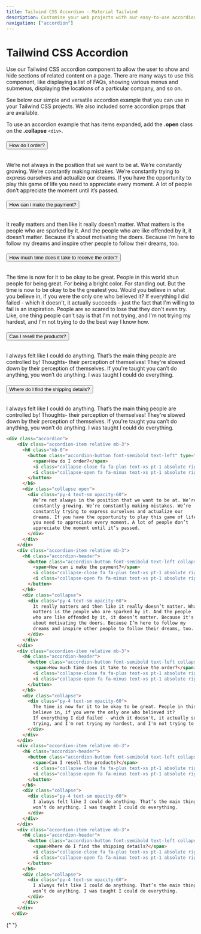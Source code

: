 ```yaml
---
title: Tailwind CSS Accordion - Material Tailwind
description: Customise your web projects with our easy-to-use accordion component for Tailwind CSS using Material Design guidelines.
navigation: ["accordion"]
---
```


# Tailwind CSS Accordion

Use our Tailwind CSS accordion component to allow the user to show and hide sections of related content on a page. There are many ways to use this component, like displaying a list of FAQs, showing various menus and submenus, displaying the locations of a particular company, and so on.

See below our simple and versatile accordion example that you can use in your Tailwind CSS projects. We also included some accordion props that are available.

To use an accordion example that has items expanded, add the **.open** class on the **.collapse** `<div>`.
<br/>
<ComponentCard id="accordion">
  <div className="accordion">
    <div className="accordion-item relative mb-3">
      <h6 className="mb-0">
        <button className="accordion-button font-semibold text-left" type="button" aria-expanded="false">
          <span>How do I order?</span>
          <i className="collapse-close fa fa-plus text-xs pt-1 absolute right-0" aria-hidden="true"></i>
          <i className="collapse-open fa fa-minus text-xs pt-1 absolute right-0" aria-hidden="true"></i>
        </button>
      </h6>
      <div className="collapse open">
        <div className="py-4 text-sm opacity-60">
          We’re not always in the position that we want to be at. We’re
          constantly growing. We’re constantly making mistakes. We’re
          constantly trying to express ourselves and actualize our
          dreams. If you have the opportunity to play this game of life
          you need to appreciate every moment. A lot of people don’t
          appreciate the moment until it’s passed.
        </div>
      </div>
    </div>
    <div className="accordion-item relative mb-3">
      <h6 className="accordion-header">
        <button className="accordion-button font-semibold text-left collapsed" type="button" aria-expanded="false">
          <span>How can i make the payment?</span>
          <i className="collapse-close fa fa-plus text-xs pt-1 absolute right-0" aria-hidden="true"></i>
          <i className="collapse-open fa fa-minus text-xs pt-1 absolute right-0" aria-hidden="true"></i>
        </button>
      </h6>
      <div className="collapse">
        <div className="py-4 text-sm opacity-60">
          It really matters and then like it really doesn’t matter. What
          matters is the people who are sparked by it. And the people
          who are like offended by it, it doesn’t matter. Because it's
          about motivating the doers. Because I’m here to follow my
          dreams and inspire other people to follow their dreams, too.
        </div>
      </div>
    </div>
    <div className="accordion-item relative mb-3">
      <h6 className="accordion-header">
        <button className="accordion-button font-semibold text-left collapsed" type="button" aria-expanded="false">
          <span>How much time does it take to receive the order?</span>
          <i className="collapse-close fa fa-plus text-xs pt-1 absolute right-0" aria-hidden="true"></i>
          <i className="collapse-open fa fa-minus text-xs pt-1 absolute right-0" aria-hidden="true"></i>
        </button>
      </h6>
      <div className="collapse">
        <div className="py-4 text-sm opacity-60">          
          The time is now for it to be okay to be great. People in this world shun people for being great. For being a bright color. For standing out. But the time is now to be okay to be the greatest you. Would you believe in what you
          believe in, if you were the only one who believed it?
          If everything I did failed - which it doesn't, it actually succeeds - just the fact that I'm willing to fail is an inspiration. People are so scared to lose that they don't even try. Like, one thing people can't say is that I'm not
          trying, and I'm not trying my hardest, and I'm not trying to do the best way I know how.
        </div>
      </div>
    </div>
    <div className="accordion-item relative mb-3">
      <h6 className="accordion-header">
        <button className="accordion-button font-semibold text-left collapsed" type="button" aria-expanded="false">
          <span>Can I resell the products?</span>
          <i className="collapse-close fa fa-plus text-xs pt-1 absolute right-0" aria-hidden="true"></i>
          <i className="collapse-open fa fa-minus text-xs pt-1 absolute right-0" aria-hidden="true"></i>
        </button>
      </h6>
      <div className="collapse">
        <div className="py-4 text-sm opacity-60">          
          I always felt like I could do anything. That’s the main thing people are controlled by! Thoughts- their perception of themselves! They're slowed down by their perception of themselves. If you're taught you can’t do anything, you
          won’t do anything. I was taught I could do everything.
        </div>
      </div>
    </div>
    <div className="accordion-item relative mb-3">
      <h6 className="accordion-header">
        <button className="accordion-button font-semibold text-left collapsed" type="button" aria-expanded="false">
          <span>Where do I find the shipping details?</span>
          <i className="collapse-close fa fa-plus text-xs pt-1 absolute right-0" aria-hidden="true"></i>
          <i className="collapse-open fa fa-minus text-xs pt-1 absolute right-0" aria-hidden="true"></i>
        </button>
      </h6>
      <div className="collapse">
        <div className="py-4 text-sm opacity-60">          
          I always felt like I could do anything. That’s the main thing people are controlled by! Thoughts- their perception of themselves! They're slowed down by their perception of themselves. If you're taught you can’t do anything, you
          won’t do anything. I was taught I could do everything.
        </div>
      </div>
    </div>
  </div>
</ComponentCard>

```html showLineNumbers
<div class="accordion">
    <div class="accordion-item relative mb-3">
      <h6 class="mb-0">
        <button class="accordion-button font-semibold text-left" type="button" aria-expanded="false">
          <span>How do I order?</span>
          <i class="collapse-close fa fa-plus text-xs pt-1 absolute right-0" aria-hidden="true"></i>
          <i class="collapse-open fa fa-minus text-xs pt-1 absolute right-0" aria-hidden="true"></i>
        </button>
      </h6>
      <div class="collapse open">
        <div class="py-4 text-sm opacity-60">
          We’re not always in the position that we want to be at. We’re
          constantly growing. We’re constantly making mistakes. We’re
          constantly trying to express ourselves and actualize our
          dreams. If you have the opportunity to play this game of life
          you need to appreciate every moment. A lot of people don’t
          appreciate the moment until it’s passed.
        </div>
      </div>
    </div>
    <div class="accordion-item relative mb-3">
      <h6 class="accordion-header">
        <button class="accordion-button font-semibold text-left collapsed" type="button" aria-expanded="false">
          <span>How can i make the payment?</span>
          <i class="collapse-close fa fa-plus text-xs pt-1 absolute right-0" aria-hidden="true"></i>
          <i class="collapse-open fa fa-minus text-xs pt-1 absolute right-0" aria-hidden="true"></i>
        </button>
      </h6>
      <div class="collapse">
        <div class="py-4 text-sm opacity-60">
          It really matters and then like it really doesn’t matter. What
          matters is the people who are sparked by it. And the people
          who are like offended by it, it doesn’t matter. Because it's
          about motivating the doers. Because I’m here to follow my
          dreams and inspire other people to follow their dreams, too.
        </div>
      </div>
    </div>
    <div class="accordion-item relative mb-3">
      <h6 class="accordion-header">
        <button class="accordion-button font-semibold text-left collapsed" type="button" aria-expanded="false">
          <span>How much time does it take to receive the order?</span>
          <i class="collapse-close fa fa-plus text-xs pt-1 absolute right-0" aria-hidden="true"></i>
          <i class="collapse-open fa fa-minus text-xs pt-1 absolute right-0" aria-hidden="true"></i>
        </button>
      </h6>
      <div class="collapse">
        <div class="py-4 text-sm opacity-60">          
          The time is now for it to be okay to be great. People in this world shun people for being great. For being a bright color. For standing out. But the time is now to be okay to be the greatest you. Would you believe in what you
          believe in, if you were the only one who believed it?
          If everything I did failed - which it doesn't, it actually succeeds - just the fact that I'm willing to fail is an inspiration. People are so scared to lose that they don't even try. Like, one thing people can't say is that I'm not
          trying, and I'm not trying my hardest, and I'm not trying to do the best way I know how.
        </div>
      </div>
    </div>
    <div class="accordion-item relative mb-3">
      <h6 class="accordion-header">
        <button class="accordion-button font-semibold text-left collapsed" type="button" aria-expanded="false">
          <span>Can I resell the products?</span>
          <i class="collapse-close fa fa-plus text-xs pt-1 absolute right-0" aria-hidden="true"></i>
          <i class="collapse-open fa fa-minus text-xs pt-1 absolute right-0" aria-hidden="true"></i>
        </button>
      </h6>
      <div class="collapse">
        <div class="py-4 text-sm opacity-60">          
          I always felt like I could do anything. That’s the main thing people are controlled by! Thoughts- their perception of themselves! They're slowed down by their perception of themselves. If you're taught you can’t do anything, you
          won’t do anything. I was taught I could do everything.
        </div>
      </div>
    </div>
    <div class="accordion-item relative mb-3">
      <h6 class="accordion-header">
        <button class="accordion-button font-semibold text-left collapsed" type="button" aria-expanded="false">
          <span>Where do I find the shipping details?</span>
          <i class="collapse-close fa fa-plus text-xs pt-1 absolute right-0" aria-hidden="true"></i>
          <i class="collapse-open fa fa-minus text-xs pt-1 absolute right-0" aria-hidden="true"></i>
        </button>
      </h6>
      <div class="collapse">
        <div class="py-4 text-sm opacity-60">          
          I always felt like I could do anything. That’s the main thing people are controlled by! Thoughts- their perception of themselves! They're slowed down by their perception of themselves. If you're taught you can’t do anything, you
          won’t do anything. I was taught I could do everything.
        </div>
      </div>
    </div>
  </div>
```

{" "}

